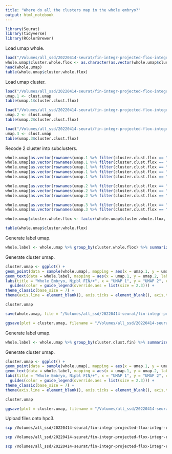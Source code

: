 ```yaml
---
title: "Where do all the clusters map in the whole embryo?"
output: html_notebook
---
```


```r
library(Seurat)
library(tidyverse)
library(RColorBrewer)
```

Load umap whole.
```r
load("/Volumes/all_ssd/20220414-seurat/fin-integr-projected-flox-integr-res-0.0120/projected-umap-by-stage-embryo-cluster-fin-integr-projected-flox-integr-res-0.0120.Robj")
whole.umap$cluster.whole.flox <- as.character(as.vector(whole.umap$cluster.whole.flox))
head(whole.umap)
table(whole.umap$cluster.whole.flox)
```

Load umap cluster.
```r
load("/Volumes/all_ssd/20220414-seurat/fin-integr-projected-flox-integr-res-0.0120/fin-1-projected-flox-1-res-0.074/projected-umap-by-stage-embryo-cluster-fin-1-projected-flox-1-res-0.074.Robj")
umap.1 <- clust.umap
table(umap.1$cluster.clust.flox)

load("/Volumes/all_ssd/20220414-seurat/fin-integr-projected-flox-integr-res-0.0120/fin-2-projected-flox-2-res-0.056/projected-umap-by-stage-embryo-cluster-fin-2-projected-flox-2-res-0.056.Robj")
umap.2 <- clust.umap
table(umap.2$cluster.clust.flox)

load("/Volumes/all_ssd/20220414-seurat/fin-integr-projected-flox-integr-res-0.0120/fin-3-projected-flox-3-res-0.025/projected-umap-by-stage-embryo-cluster-fin-3-projected-flox-3-res-0.025.Robj")
umap.3 <- clust.umap
table(umap.3$cluster.clust.flox)
```

Recode 2 cluster into subclusters.
```r
whole.umap[as.vector(rownames(umap.1 %>% filter(cluster.clust.flox == "1.1"))), "cluster.whole.flox"] <- "1.1"
whole.umap[as.vector(rownames(umap.1 %>% filter(cluster.clust.flox == "1.2"))), "cluster.whole.flox"] <- "1.2"
whole.umap[as.vector(rownames(umap.1 %>% filter(cluster.clust.flox == "1.3"))), "cluster.whole.flox"] <- "1.3"
whole.umap[as.vector(rownames(umap.1 %>% filter(cluster.clust.flox == "1.4"))), "cluster.whole.flox"] <- "1.4"
whole.umap[as.vector(rownames(umap.1 %>% filter(cluster.clust.flox == "1.5"))), "cluster.whole.flox"] <- "1.5"

whole.umap[as.vector(rownames(umap.2 %>% filter(cluster.clust.flox == "2.1"))), "cluster.whole.flox"] <- "2.1"
whole.umap[as.vector(rownames(umap.2 %>% filter(cluster.clust.flox == "2.2"))), "cluster.whole.flox"] <- "2.2"
whole.umap[as.vector(rownames(umap.2 %>% filter(cluster.clust.flox == "2.3"))), "cluster.whole.flox"] <- "2.3"

whole.umap[as.vector(rownames(umap.3 %>% filter(cluster.clust.flox == "3.1"))), "cluster.whole.flox"] <- "3.1"
whole.umap[as.vector(rownames(umap.3 %>% filter(cluster.clust.flox == "3.2"))), "cluster.whole.flox"] <- "3.2"

whole.umap$cluster.whole.flox <- factor(whole.umap$cluster.whole.flox, levels = c("1.1", "1.2", "1.3", "1.4", "1.5", "2.1", "2.2", "2.3", "3.1", "3.2", "4"))

table(whole.umap$cluster.whole.flox)
```

Generate label umap.
```r
whole.label <- whole.umap %>% group_by(cluster.whole.flox) %>% summarize(umap.1 = median(umap.1), umap.2 = median(umap.2))
```

Generate cluster umap.
```r
cluster.umap <- ggplot() +
geom_point(data = sample(whole.umap), mapping = aes(x = umap.1, y = umap.2, color = cluster.whole.flox), shape = 20, stroke = 0, size = 0.5) +
geom_text(data = whole.label, mapping = aes(x = umap.1, y = umap.2, label = cluster.whole.flox), size = 2.3) +
labs(title = "Whole Embryo, Nipbl FIN/+", x = "UMAP 1", y = "UMAP 2", color = "Nipbl Flox/+\nCluster") +
  guides(color = guide_legend(override.aes = list(size = 2.3))) +
theme_classic(base_size = 7) +
theme(axis.line = element_blank(), axis.ticks = element_blank(), axis.text = element_blank(), plot.title = element_text(hjust = 0.5, size = 7), legend.key.size = unit(7, "pt"))

cluster.umap
```

```r
save(whole.umap, file = "/Volumes/all_ssd/20220414-seurat/fin-integr-projected-flox-integr-res-0.0120/projected-umap-by-stage-embryo-cluster-fin-integr-projected-flox-integr-res-0.0120-11.Robj")
```

```r
ggsave(plot = cluster.umap, filename = "/Volumes/all_ssd/20220414-seurat/fin-integr-projected-flox-integr-res-0.0120/projected-umap-by-cluster-flox-fin-integr-projected-flox-integr-res-0.0120-11.png", device = "png", width = 3.5, height = 2.25, units = "in")
```

Generate label umap.
```r
whole.label <- whole.umap %>% group_by(cluster.clust.fin) %>% summarize(umap.1 = median(umap.1), umap.2 = median(umap.2))
```

Generate cluster umap.
```r
cluster.umap <- ggplot() +
geom_point(data = sample(whole.umap), mapping = aes(x = umap.1, y = umap.2, color = cluster.clust.fin), shape = 20, stroke = 0, size = 0.5) +
geom_text(data = whole.label, mapping = aes(x = umap.1, y = umap.2, label = cluster.clust.fin), size = 2.3) +
labs(title = "Whole Embryo, Nipbl FIN/+", x = "UMAP 1", y = "UMAP 2", color = "Nipbl FIN/+\nCluster") +
  guides(color = guide_legend(override.aes = list(size = 2.3))) +
theme_classic(base_size = 7) +
theme(axis.line = element_blank(), axis.ticks = element_blank(), axis.text = element_blank(), plot.title = element_text(hjust = 0.5, size = 7), legend.key.size = unit(7, "pt"))

cluster.umap
```

```r
ggsave(plot = cluster.umap, filename = "/Volumes/all_ssd/20220414-seurat/fin-integr-projected-flox-integr-res-0.0120/projected-umap-by-cluster-fin-fin-integr-projected-flox-integr-res-0.0120.png", device = "png", width = 3.5, height = 2.25, units = "in")
```

Upload files onto hpc3.
```bash
scp /Volumes/all_ssd/20220414-seurat/fin-integr-projected-flox-integr-res-0.0120/projected-umap-by-cluster-fin-fin-integr-projected-flox-integr-res-0.0120.png schea2@hpc3.rcic.uci.edu:/share/crsp/lab/alcalof/schea2/20220414-seurat/fin-integr-projected-flox-integr-res-0.0120

scp /Volumes/all_ssd/20220414-seurat/fin-integr-projected-flox-integr-res-0.0120/projected-umap-by-cluster-flox-fin-integr-projected-flox-integr-res-0.0120-11.png schea2@hpc3.rcic.uci.edu:/share/crsp/lab/alcalof/schea2/20220414-seurat/fin-integr-projected-flox-integr-res-0.0120

scp /Volumes/all_ssd/20220414-seurat/fin-integr-projected-flox-integr-res-0.0120/projected-umap-by-stage-embryo-cluster-fin-integr-projected-flox-integr-res-0.0120-11.Robj schea2@hpc3.rcic.uci.edu:/share/crsp/lab/alcalof/schea2/20220414-seurat/fin-integr-projected-flox-integr-res-0.0120
```